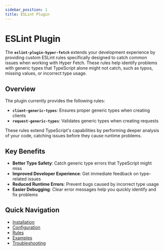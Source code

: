 ```yaml
---
sidebar_position: 1
title: ESLint Plugin
---
```


# ESLint Plugin

The **`eslint-plugin-hyper-fetch`** extends your development experience by providing custom ESLint rules specifically
designed to catch common issues when working with Hyper Fetch. These rules help identify problems with generic types
that TypeScript alone might not catch, such as typos, missing values, or incorrect type usage.

## Overview

The plugin currently provides the following rules:

- **`client-generic-types`**: Ensures proper generic types when creating clients
- **`request-generic-types`**: Validates generic types when creating requests

These rules extend TypeScript's capabilities by performing deeper analysis of your code, catching issues before they
cause runtime problems.

## Key Benefits

- **Better Type Safety**: Catch generic type errors that TypeScript might miss
- **Improved Developer Experience**: Get immediate feedback on type-related issues
- **Reduced Runtime Errors**: Prevent bugs caused by incorrect type usage
- **Easier Debugging**: Clear error messages help you quickly identify and fix problems

## Quick Navigation

- [Installation](/documentation/docs/integrations/plugin-eslint/installation.mdx)
- [Configuration](/documentation/docs/integrations/plugin-eslint/configuration.mdx)
- [Rules](/documentation/docs/integrations/plugin-eslint/rules.mdx)
- [Examples](/documentation/docs/integrations/plugin-eslint/examples.mdx)
- [Troubleshooting](/documentation/docs/integrations/plugin-eslint/troubleshooting.mdx)
